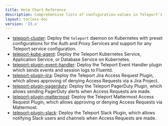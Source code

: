 ```yaml
---
title: Helm Chart Reference
description: Comprehensive lists of configuration values in Teleport's Helm charts
layout: tocless-doc
version: '13.x'
---
```


- [teleport-cluster](/ver/13.x/reference/helm-reference/teleport-cluster): Deploy the
  `teleport` daemon on Kubernetes with preset configurations for the Auth and
  Proxy Services and support for any Teleport service configuration.
- [teleport-kube-agent](/ver/13.x/reference/helm-reference/teleport-kube-agent): Deploy the
  Teleport Kubernetes Service, Application Service, or Database Service on
  Kubernetes.
- [teleport-plugin-event-handler](/ver/13.x/reference/helm-reference/teleport-plugin-event-handler):
  Deploy the Teleport Event Handler plugin which sends events and session logs
  to Fluentd.
- [teleport-plugin-jira](/ver/13.x/reference/helm-reference/teleport-plugin-jira): Deploy
  the Teleport Jira Access Request Plugin, which allows approving of denying
  Access Requests via a Jira Project.
- [teleport-plugin-pagerduty](/ver/13.x/reference/helm-reference/teleport-plugin-pagerduty):
  Deploy the Teleport PagerDuty Plugin, which allows sending PagerDuty alerts
  when Access Requests are made.
- [teleport-plugin-mattermost](/ver/13.x/reference/helm-reference/teleport-plugin-mattermost):
  Deploy the Teleport Mattermost Access Request Plugin, which allows approving
  or denying Access Requests via Mattermost.
- [teleport-plugin-slack](/ver/13.x/reference/helm-reference/teleport-plugin-slack): Deploy
  the Teleport Slack Plugin, which allows notifying Slack users and channels
  when Access Requests are made.
